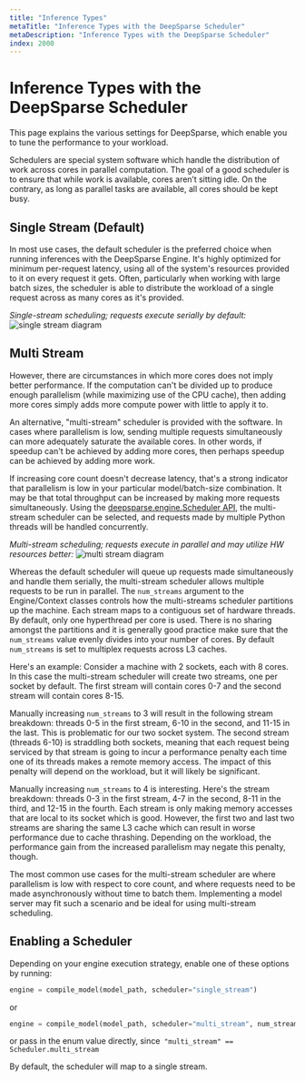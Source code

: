 ```yaml
---
title: "Inference Types"
metaTitle: "Inference Types with the DeepSparse Scheduler"
metaDescription: "Inference Types with the DeepSparse Scheduler"
index: 2000
---
```


# Inference Types with the DeepSparse Scheduler

This page explains the various settings for DeepSparse, which enable you to tune the performance to your workload.

Schedulers are special system software which handle the distribution of work across cores in parallel computation.
The goal of a good scheduler is to ensure that while work is available, cores aren’t sitting idle.
On the contrary, as long as parallel tasks are available, all cores should be kept busy.

## Single Stream (Default)
In most use cases, the default scheduler is the preferred choice when running inferences with the DeepSparse Engine.
It's highly optimized for minimum per-request latency, using all of the system's resources provided to it on every request it gets.
Often, particularly when working with large batch sizes, the scheduler is able to distribute the workload of a single request across as many cores as it's provided.

*Single-stream scheduling; requests execute serially by default:*
<img src="https://raw.githubusercontent.com/neuralmagic/deepsparse/main/docs/source/single-stream.png" alt="single stream diagram" />

## Multi Stream

However, there are circumstances in which more cores does not imply better performance. If the computation can't be divided up to produce enough parallelism (while maximizing use of the CPU cache), then adding more cores simply adds more compute power with little to apply it to.

An alternative, "multi-stream" scheduler is provided with the software. In cases where parallelism is low, sending multiple requests simultaneously can more adequately saturate the available cores. In other words, if speedup can't be achieved by adding more cores, then perhaps speedup can be achieved by adding more work.

If increasing core count doesn't decrease latency, that's a strong indicator that parallelism is low in your particular model/batch-size combination. It may be that total throughput can be increased by making more requests simultaneously. Using the [deepsparse.engine.Scheduler API,](https://docs.neuralmagic.com/deepsparse/api/deepsparse.html) the multi-stream scheduler can be selected, and requests made by multiple Python threads will be handled concurrently.

*Multi-stream scheduling; requests execute in parallel and may utilize HW resources better:*
<img src="https://raw.githubusercontent.com/neuralmagic/deepsparse/main/docs/source/multi-stream.png" alt="multi stream diagram" />



Whereas the default scheduler will queue up requests made simultaneously and handle them serially, the multi-stream scheduler allows multiple requests to be run in parallel. The `num_streams` argument to the Engine/Context classes controls how the multi-streams scheduler partitions up the machine. Each stream maps to a contiguous set of hardware threads. By default, only one hyperthread per core is used. There is no sharing amongst the partitions and it is generally good practice make sure that the `num_streams` value evenly divides into your number of cores. By default `num_streams` is set to multiplex requests across L3 caches.

Here's an example: Consider a machine with 2 sockets, each with 8 cores. In this case the multi-stream scheduler will create two streams, one per socket by default. The first stream will contain cores 0-7 and the second stream will contain cores 8-15.

Manually increasing `num_streams` to 3 will result in the following stream breakdown: threads 0-5 in the first stream, 6-10 in the second, and 11-15 in the last. This is problematic for our two socket system. The second stream (threads 6-10) is straddling both sockets, meaning that each request being serviced by that stream is going to incur a performance penalty each time one of its threads makes a remote memory access. The impact of this penalty will depend on the workload, but it will likely be significant.

Manually increasing `num_streams` to 4 is interesting. Here's the stream breakdown: threads 0-3 in the first stream, 4-7 in the second, 8-11 in the third, and 12-15 in the fourth. Each stream is only making memory accesses that are local to its socket which is good. However, the first two and last two streams are sharing the same L3 cache which can result in worse performance due to cache thrashing. Depending on the workload, the performance gain from the increased parallelism may negate this penalty, though.

The most common use cases for the multi-stream scheduler are where parallelism is low with respect to core count, and where requests need to be made asynchronously without time to batch them. Implementing a model server may fit such a scenario and be ideal for using multi-stream scheduling.

## Enabling a Scheduler

Depending on your engine execution strategy, enable one of these options by running:

```python
engine = compile_model(model_path, scheduler="single_stream")
```

or

```python
engine = compile_model(model_path, scheduler="multi_stream", num_streams=None) # None is the default
```

or pass in the enum value directly, since` "multi_stream" == Scheduler.multi_stream`

By default, the scheduler will map to a single stream.
